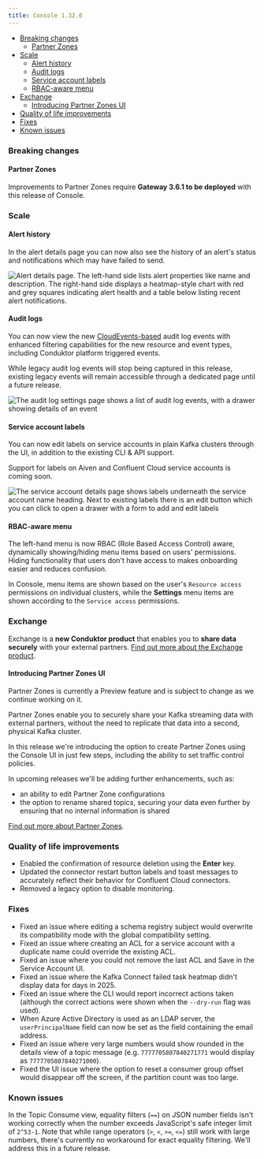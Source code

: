 ```yaml
---
title: Console 1.32.0
---
```



- [Breaking changes](#breaking-changes)
  - [Partner Zones](#partner-zones)
- [Scale](#scale)
  - [Alert history](#alert-history)
  - [Audit logs](#audit-logs)
  - [Service account labels](#service-account-labels)
  - [RBAC-aware menu](#rbac-aware-menu)
- [Exchange](#exchange)
  - [Introducing Partner Zones UI](#introducing-partner-zones-ui)
- [Quality of life improvements](#quality-of-life-improvements)
- [Fixes](#fixes)
- [Known issues](#known-issues)

### Breaking changes

#### Partner Zones
Improvements to Partner Zones require **Gateway 3.6.1 to be deployed** with this release of Console.
### Scale

#### Alert history

In the alert details page you can now also see the history of an alert's status and notifications which may have failed to send.

![Alert details page. The left-hand side lists alert properties like name and description. The right-hand side displays a heatmap-style chart with red and grey squares indicating alert health and a table below listing recent alert notifications.](/images/changelog/platform/v32/alert-details.png)


#### Audit logs

You can now view the new [CloudEvents-based](https://github.com/cloudevents/spec/blob/main/cloudevents/spec.md) audit log events with enhanced filtering capabilities for the new resource and event types, including Conduktor platform triggered events. 

While legacy audit log events will stop being captured in this release, existing legacy events will remain accessible through a dedicated page until a future release.

![The audit log settings page shows a list of audit log events, with a drawer showing details of an event](/images/changelog/platform/v32/audit-log-settings.png)

#### Service account labels

You can now edit labels on service accounts in plain Kafka clusters through the UI, in addition to the existing CLI & API support.

Support for labels on Aiven and Confluent Cloud service accounts is coming soon.

![The service account details page shows labels underneath the service account name heading. Next to existing labels there is an edit button which you can click to open a drawer with a form to add and edit labels](/images/changelog/platform/v32/edit-service-account-labels.png)

#### RBAC-aware menu

The left-hand menu is now RBAC (Role Based Access Control) aware, dynamically showing/hiding menu items based on users' permissions. Hiding functionality that users don't have access to makes onboarding easier and reduces confusion.

In Console, menu items are shown based on the user's `Resource access` permissions on individual clusters, while the **Settings** menu items are shown according to the `Service access` permissions.


### Exchange

Exchange is a **new Conduktor product** that enables you to **share data securely** with your external partners. [Find out more about the Exchange product](https://conduktor.io/exchange).

#### Introducing Partner Zones UI

<Warning>
Partner Zones is currently a Preview feature and is subject to change as we continue working on it.
</Warning>

Partner Zones enable you to securely share your Kafka streaming data with external partners, without the need to replicate that data into a second, physical Kafka cluster.

In this release we're introducing the option to create Partner Zones using the Console UI in just few steps, including the ability to set traffic control policies.

In upcoming releases we'll be adding further enhancements, such as:
- an ability to edit Partner Zone configurations
- the option to rename shared topics, securing your data even further by ensuring that no internal information is shared

[Find out more about Partner Zones](/guide/conduktor-concepts/partner-zones).

### Quality of life improvements

- Enabled the confirmation of resource deletion using the **Enter** key.
- Updated the connector restart button labels and toast messages to accurately reflect their behavior for Confluent Cloud connectors.
- Removed a legacy option to disable monitoring.

### Fixes

- Fixed an issue where editing a schema registry subject would overwrite its compatibility mode with the global compatibility setting.
- Fixed an issue where creating an ACL for a service account with a duplicate name could override the existing ACL.
- Fixed an issue where you could not remove the last ACL and Save in the Service Account UI.
- Fixed an issue where the Kafka Connect failed task heatmap didn't display data for days in 2025.
- Fixed an issue where the CLI would report incorrect actions taken (although the correct actions were shown when the `--dry-run` flag was used).
- When Azure Active Directory is used as an LDAP server, the `userPrincipalName` field can now be set as the field containing the email address.
- Fixed an issue where very large numbers would show rounded in the details view of a topic message (e.g. `7777705807840271771` would display as `7777705807840271000`).
- Fixed the UI issue where the option to reset a consumer group offset would disappear off the screen, if the partition count was too large.

### Known issues
In the Topic Consume view, equality filters (`==`) on JSON number fields isn't working correctly when the number exceeds JavaScript's safe integer limit of `2^53-1`. Note that while range operators (`>`, `<`, `>=`, `<=`) still work with large numbers, there's currently no workaround for exact equality filtering. We'll address this in a future release.
